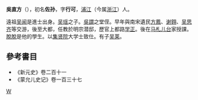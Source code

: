 '''吳直方'''（{{bd|1275年||1356年|catIdx=W吴}}），初名'''佐孙'''，字'''行可'''，[[浦江|浦江]]（今属[[浙江|浙江]]）人。

遠祖[[吴闻|吴闻]]是進士出身。[[吴瑶|吴瑶]]之子。[[吳謂_(元朝)|吳謂]]之堂侄。早年與南宋遺民[[方鳳|方鳳]]、[[谢翱|谢翱]]、[[吴思齐|吴思齐]]等交游，後至大都，任教於明宗潜邸，歷官上都路[[学正|学正]]。後在[[马札儿台|马札儿台]]家授課。[[脫脫|脫脫]]是他的學生。以[[集贤院|集贤院]]大学士致仕。有子[[吴莱|吴莱]]。

==參考書目==
* 《新元史》卷二百十一
* 《蒙允儿史记》卷一百三十七

{{元朝人物小作品}}
[[Category:元朝政治人物|W]]